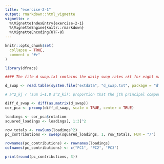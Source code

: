 ```yaml
---
title: "exercise-2-1"
output: rmarkdown::html_vignette
vignette: >
  %\VignetteIndexEntry{exercise-2-1}
  %\VignetteEngine{knitr::rmarkdown}
  %\VignetteEncoding{UTF-8}
---
```


```r
knitr::opts_chunk$set(
  collapse = TRUE,
  comment = "#>"
)
```

```r
library(dfracs)
```

```r
#### The file d swap.txt contains the daily swap rates rkt for eight maturities Tk = 1,2,3,4,5,7,10, and 30 years from July 3, 2000 to July 15, 2007.In the PCA of Section 2.2.3, (2.17) is an approximation to (dk− muk) sigmak = sum 8 j=1 akjYj. The ratio a2kj / 8 i=1 a2ki represents the proportion that the jth principal component contributes to the variance of the daily changes in the swap rate with maturity Tk. Compute this ratio for the first three principal components and each swap rate. Compare the results with those in Section 2.2.3, where we consider the overall variance instead of the individual variances for diﬀerent swap rates. Discuss your finding.

d_swap <- read.table(system.file("extdata", "d_swap.txt", package = "dfracs"), header = TRUE, skip = 1)

# a^2_kj / (sum i=1,8 a^2_ki): proportion that the jth principal component contributes to the variance of the daily changes in the swap rate with maturity Tk.

diff_d_swap <- diff(as.matrix(d_swap))
cor_pca <- prcomp(diff_d_swap, scale = TRUE, center = TRUE)

loadings <- cor_pca$rotation
squared_loadings <- loadings[, 1:3]^2

row_totals <- rowSums(loadings^2)
pc_contributions <- sweep(squared_loadings, 1, row_totals, FUN = "/")

rownames(pc_contributions) <- rownames(loadings)
colnames(pc_contributions) <- c("PC1", "PC2", "PC3")

print(round(pc_contributions, 3))
```

